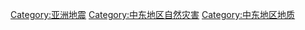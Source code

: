 [[Category:亚洲地震|Category:亚洲地震]]
[[Category:中东地区自然灾害|Category:中东地区自然灾害]]
[[Category:中东地区地质|Category:中东地区地质]]
